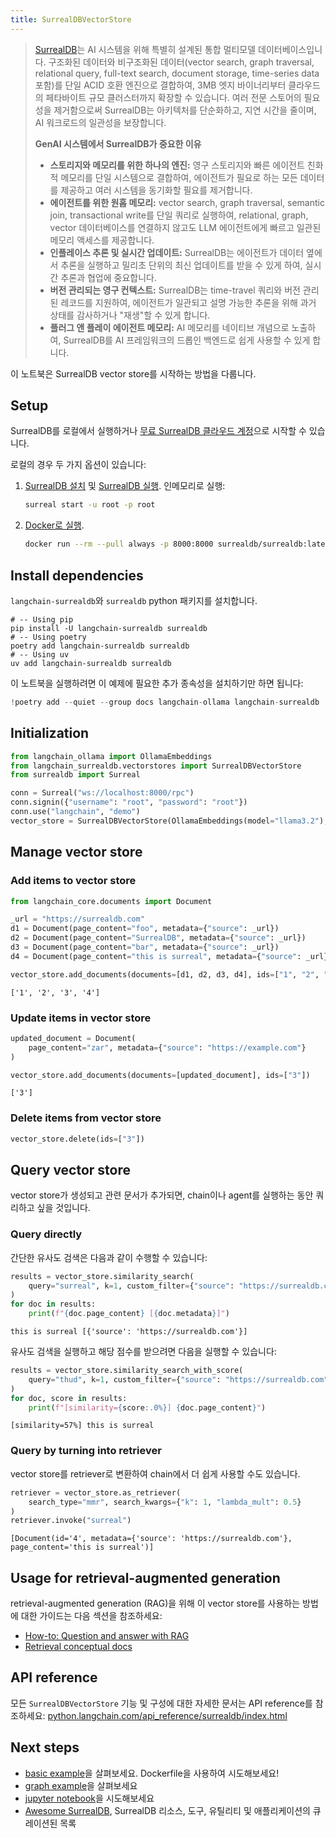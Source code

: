 ```yaml
---
title: SurrealDBVectorStore
---
```


> [SurrealDB](https://surrealdb.com)는 AI 시스템을 위해 특별히 설계된 통합 멀티모델 데이터베이스입니다. 구조화된 데이터와 비구조화된 데이터(vector search, graph traversal, relational query, full-text search, document storage, time-series data 포함)를 단일 ACID 호환 엔진으로 결합하여, 3MB 엣지 바이너리부터 클라우드의 페타바이트 규모 클러스터까지 확장할 수 있습니다. 여러 전문 스토어의 필요성을 제거함으로써 SurrealDB는 아키텍처를 단순화하고, 지연 시간을 줄이며, AI 워크로드의 일관성을 보장합니다.
>
> **GenAI 시스템에서 SurrealDB가 중요한 이유**
>
> - **스토리지와 메모리를 위한 하나의 엔진:** 영구 스토리지와 빠른 에이전트 친화적 메모리를 단일 시스템으로 결합하여, 에이전트가 필요로 하는 모든 데이터를 제공하고 여러 시스템을 동기화할 필요를 제거합니다.
> - **에이전트를 위한 원홉 메모리:** vector search, graph traversal, semantic join, transactional write를 단일 쿼리로 실행하여, relational, graph, vector 데이터베이스를 연결하지 않고도 LLM 에이전트에게 빠르고 일관된 메모리 액세스를 제공합니다.
> - **인플레이스 추론 및 실시간 업데이트:** SurrealDB는 에이전트가 데이터 옆에서 추론을 실행하고 밀리초 단위의 최신 업데이트를 받을 수 있게 하여, 실시간 추론과 협업에 중요합니다.
> - **버전 관리되는 영구 컨텍스트:** SurrealDB는 time-travel 쿼리와 버전 관리된 레코드를 지원하여, 에이전트가 일관되고 설명 가능한 추론을 위해 과거 상태를 감사하거나 "재생"할 수 있게 합니다.
> - **플러그 앤 플레이 에이전트 메모리:** AI 메모리를 네이티브 개념으로 노출하여, SurrealDB를 AI 프레임워크의 드롭인 백엔드로 쉽게 사용할 수 있게 합니다.

이 노트북은 SurrealDB vector store를 시작하는 방법을 다룹니다.

## Setup

SurrealDB를 로컬에서 실행하거나 [무료 SurrealDB 클라우드 계정](https://surrealdb.com/docs/cloud/getting-started)으로 시작할 수 있습니다.

로컬의 경우 두 가지 옵션이 있습니다:

1. [SurrealDB 설치](https://surrealdb.com/docs/surrealdb/installation) 및 [SurrealDB 실행](https://surrealdb.com/docs/surrealdb/installation/running). 인메모리로 실행:

    ```bash
    surreal start -u root -p root
    ```

2. [Docker로 실행](https://surrealdb.com/docs/surrealdb/installation/running/docker).

    ```bash
    docker run --rm --pull always -p 8000:8000 surrealdb/surrealdb:latest start
    ```

## Install dependencies

`langchain-surrealdb`와 `surrealdb` python 패키지를 설치합니다.

```shell
# -- Using pip
pip install -U langchain-surrealdb surrealdb
# -- Using poetry
poetry add langchain-surrealdb surrealdb
# -- Using uv
uv add langchain-surrealdb surrealdb
```

이 노트북을 실행하려면 이 예제에 필요한 추가 종속성을 설치하기만 하면 됩니다:

```python
!poetry add --quiet --group docs langchain-ollama langchain-surrealdb
```

## Initialization

```python
from langchain_ollama import OllamaEmbeddings
from langchain_surrealdb.vectorstores import SurrealDBVectorStore
from surrealdb import Surreal

conn = Surreal("ws://localhost:8000/rpc")
conn.signin({"username": "root", "password": "root"})
conn.use("langchain", "demo")
vector_store = SurrealDBVectorStore(OllamaEmbeddings(model="llama3.2"), conn)
```

## Manage vector store

### Add items to vector store

```python
from langchain_core.documents import Document

_url = "https://surrealdb.com"
d1 = Document(page_content="foo", metadata={"source": _url})
d2 = Document(page_content="SurrealDB", metadata={"source": _url})
d3 = Document(page_content="bar", metadata={"source": _url})
d4 = Document(page_content="this is surreal", metadata={"source": _url})

vector_store.add_documents(documents=[d1, d2, d3, d4], ids=["1", "2", "3", "4"])
```

```output
['1', '2', '3', '4']
```

### Update items in vector store

```python
updated_document = Document(
    page_content="zar", metadata={"source": "https://example.com"}
)

vector_store.add_documents(documents=[updated_document], ids=["3"])
```

```output
['3']
```

### Delete items from vector store

```python
vector_store.delete(ids=["3"])
```

## Query vector store

vector store가 생성되고 관련 문서가 추가되면, chain이나 agent를 실행하는 동안 쿼리하고 싶을 것입니다.

### Query directly

간단한 유사도 검색은 다음과 같이 수행할 수 있습니다:

```python
results = vector_store.similarity_search(
    query="surreal", k=1, custom_filter={"source": "https://surrealdb.com"}
)
for doc in results:
    print(f"{doc.page_content} [{doc.metadata}]")
```

```output
this is surreal [{'source': 'https://surrealdb.com'}]
```

유사도 검색을 실행하고 해당 점수를 받으려면 다음을 실행할 수 있습니다:

```python
results = vector_store.similarity_search_with_score(
    query="thud", k=1, custom_filter={"source": "https://surrealdb.com"}
)
for doc, score in results:
    print(f"[similarity={score:.0%}] {doc.page_content}")
```

```output
[similarity=57%] this is surreal
```

### Query by turning into retriever

vector store를 retriever로 변환하여 chain에서 더 쉽게 사용할 수도 있습니다.

```python
retriever = vector_store.as_retriever(
    search_type="mmr", search_kwargs={"k": 1, "lambda_mult": 0.5}
)
retriever.invoke("surreal")
```

```output
[Document(id='4', metadata={'source': 'https://surrealdb.com'}, page_content='this is surreal')]
```

## Usage for retrieval-augmented generation

retrieval-augmented generation (RAG)을 위해 이 vector store를 사용하는 방법에 대한 가이드는 다음 섹션을 참조하세요:

- [How-to: Question and answer with RAG](https://python.langchain.com/docs/how_to/#qa-with-rag)
- [Retrieval conceptual docs](https://python.langchain.com/docs/concepts/retrieval/)

## API reference

모든 `SurrealDBVectorStore` 기능 및 구성에 대한 자세한 문서는 API reference를 참조하세요: [python.langchain.com/api_reference/surrealdb/index.html](https://python.langchain.com/api_reference/surrealdb/index.html)

## Next steps

- [basic example](https://github.com/surrealdb/langchain-surrealdb/tree/main/examples/basic)을 살펴보세요. Dockerfile을 사용하여 시도해보세요!
- [graph example](https://github.com/surrealdb/langchain-surrealdb/tree/main/examples/graph)을 살펴보세요
- [jupyter notebook](https://github.com/langchain-ai/langchain/blob/v0.3/docs/docs/integrations/vectorstores/surrealdb.ipynb)을 시도해보세요
- [Awesome SurrealDB](https://github.com/surrealdb/awesome-surreal), SurrealDB 리소스, 도구, 유틸리티 및 애플리케이션의 큐레이션된 목록